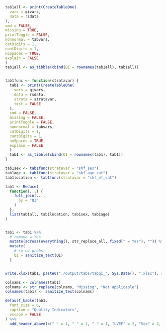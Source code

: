 ```r

tab1all <- print(CreateTableOne(
  vars = qivars,
  data = rsdata
),
smd = FALSE,
missing = TRUE,
printToggle = FALSE,
nonnormal = tabvars,
catDigits = 1,
contDigits = 1,
noSpaces = TRUE,
explain = FALSE
)
tab1all <- as_tibble(cbind(QI = rownames(tab1all), tab1all))


tab1func <- function(stratavar) {
  tab1 <- print(CreateTableOne(
    vars = qivars,
    data = rsdata,
    strata = stratavar,
    test = FALSE
  ),
  smd = FALSE,
  missing = FALSE,
  printToggle = FALSE,
  nonnormal = tabvars,
  catDigits = 1,
  contDigits = 1,
  noSpaces = TRUE,
  explain = FALSE
  )
  tab1 <- as_tibble(cbind(QI = rownames(tab1), tab1))
}

tab1sex <- tab1func(stratavar = "shf_sex")
tab1age <- tab1func(stratavar = "shf_age_cat")
tab1location <- tab1func(stratavar = "shf_ef_cat")

tab1 <- Reduce(
  function(...) {
    full_join(...,
      by = "QI"
    )
  },
  list(tab1all, tab1location, tab1sex, tab1age)
)


tab1 <- tab1 %>%
  # remove = Yes
  mutate(across(everything(), str_replace_all, fixed(" = Yes"), "")) %>%
  mutate(
    # so no probs
    QI = sanitize_text(QI)
  )


write.xlsx(tab1, paste0("./output/tabs/tabqi_", Sys.Date(), ".xlsx"), rowNames = FALSE, overwrite = TRUE)

colnams <- colnames(tab1)
colnams <- str_replace(colnams, "Missing", "Not applicaple")
colnames(tab1) <- sanitize_text(colnams)

default_kable(tab1,
  font_size = 6,
  caption = "Quality Indicators",
  escape = FALSE
) %>%
  add_header_above(c(" " = 1, " " = 1, " " = 1, "LVEF" = 2, "Sex" = 2, "Age" = 2))
```
